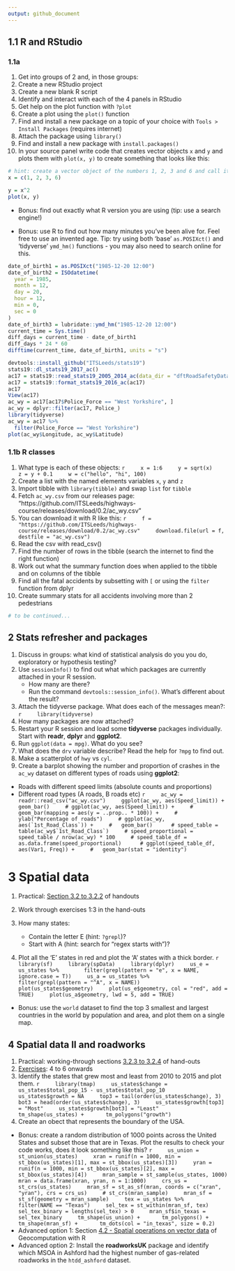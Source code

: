 ```yaml
---
output: github_document
---
```


<!-- Note: edit the .Rmd file not the .md file -->

## 1.1 R and RStudio

### 1.1a

1. Get into groups of 2 and, in those groups:
1. Create a new RStudio project
1. Create a new blank R script
1. Identify and interact with each of the 4 panels in RStudio
1. Get help on the plot function with `?plot`
1. Create a plot using the `plot()` function
1. Find and install a new package on a topic of your choice with `Tools > Install Packages` (requires internet)
1. Attach the package using `library()`
1. Find and install a new package with `install.packages()`
1. In your source panel write code that creates vector objects `x` and `y` and plots them with `plot(x, y)` to create something that looks like this:
<!-- (is it reproducible?) -->

```r
# hint: create a vector object of the numbers 1, 2, 3 and 6 and call it x:
x = c(1, 2, 3, 6)
```

```r
y = x^2
plot(x, y)
```

- Bonus: find out exactly what R version you are using (tip: use a search engine!)

- Bonus: use R to find out how many minutes you've been alive for. Feel free to use an invented age. Tip: try using both 'base' `as.POSIXct()` and 'tidyverse' `ymd_hm()` functions - you may also need to search online for this.
    
```r
date_of_birth1 = as.POSIXct("1985-12-20 12:00")
date_of_birth2 = ISOdatetime(
  year = 1985,
  month = 12,
  day = 20,
  hour = 12,
  min = 0,
  sec = 0
)
date_of_birth3 = lubridate::ymd_hm("1985-12-20 12:00")
current_time = Sys.time()
diff_days = current_time - date_of_birth1
diff_days * 24 * 60
difftime(current_time, date_of_birth1, units = "s")
```


```r
devtools::install_github("ITSLeeds/stats19")
stats19::dl_stats19_2017_ac()
ac17 = stats19::read_stats19_2005_2014_ac(data_dir = "dftRoadSafetyData_Accidents_2017", filename = "Acc.csv")
ac17 = stats19::format_stats19_2016_ac(ac17)
ac17
View(ac17)
ac_wy = ac17[ac17$Police_Force == "West Yorkshire", ]
ac_wy = dplyr::filter(ac17, Police_)
library(tidyverse)
ac_wy = ac17 %>% 
  filter(Police_Force == "West Yorkshire")
plot(ac_wy$Longitude, ac_wy$Latitude)
```

### 1.1b R classes

1. What type is each of these objects:
    ```r
    x = 1:6
    y = sqrt(x)
    z = y + 0.1
    w = c("hello", "hi", 100)
    ```
1. Create a list with the named elements variables `x`, `y` and `z`
1. Import tibble with `library(tibble)` and swap `list` for `tibble`
1. Fetch `ac_wy.csv` from our releases page: "https://github.com/ITSLeeds/highways-course/releases/download/0.2/ac_wy.csv"
1. You can download it with R like this:
    ```r
    f = "https://github.com/ITSLeeds/highways-course/releases/download/0.2/ac_wy.csv"
    download.file(url = f, destfile = "ac_wy.csv")
    ```
1. Read the csv with read_csv()
1. Find the number of rows in the tibble (search the internet to find the right function)
1. Work out what the summary function does when applied to the tibble and on columns of the tibble
1. Find all the fatal accidents by subsetting with `[` or using the `filter` function from dplyr
1. Create summary stats for all accidents involving more than 2 pedestrians

```r
# to be continued...
```

## 2 Stats refresher and packages

1. Discuss in groups: what kind of statistical analysis do you you do, exploratory or hypothesis testing?
1. Use `sessionInfo()` to find out what which packages are currently attached in your R session.
    - How many are there?
    - Run the command `devtools::session_info()`. What's different about the result?
1. Attach the tidyverse package. What does each of the messages mean?:
    ```r
    library(tidyverse)
    ```
1. How many packages are now attached?
1. Restart your R session and load some **tidyverse** packages individually. Start with **readr**, **dplyr** and **ggplot2**.
1.  Run `ggplot(data = mpg)`. What do you see?
1.  What does the `drv` variable describe?  Read the help for `?mpg` to find
    out.
1.  Make a scatterplot of `hwy` vs `cyl`.
1. Create a barplot showing the number and proportion of crashes in the `ac_wy` dataset on different types of roads using **ggplot2**:
  - Roads with different speed limits (absolute counts and proportions)
  - Different road types (A roads, B roads etc)
    ```r
    ac_wy = readr::read_csv("ac_wy.csv")
    ggplot(ac_wy, aes(Speed_limit)) + geom_bar()
    # ggplot(ac_wy, aes(Speed_limit)) +
    #   geom_bar(mapping = aes(y = ..prop.. * 100)) +
    #   ylab("Percentage of roads")
    # ggplot(ac_wy, aes(`1st_Road_Class`)) +
    #   geom_bar() 
    # speed_table = table(ac_wy$`1st_Road_Class`)
    # speed_proportional = speed_table / nrow(ac_wy) * 100
    # speed_table_df = as.data.frame(speed_proportional) 
    # ggplot(speed_table_df, aes(Var1, Freq)) +
    #   geom_bar(stat = "identity")
    ``` 
  
# 3 Spatial data

1. Practical: [Section 3.2 to 3.2.2](https://geocompr.robinlovelace.net/attr.html#vector-attribute-manipulation) of handouts

1. Work through exercises 1:3 in the hand-outs
1. How many states:
    - Contain the letter E (hint: `?grepl`)?
    - Start with A (hint: search for "regex starts with")?
1. Plot all the 'E' states in red and plot the 'A' states with a thick border.
    ```r
    library(sf)
    library(spData)
    library(dplyr)
    us_e = us_states %>% 
      filter(grepl(pattern = "e", x = NAME, ignore.case = T))
    us_a = us_states %>% 
      filter(grepl(pattern = "^A", x = NAME))
    plot(us_states$geometry)
    plot(us_e$geometry, col = "red", add = TRUE)
    plot(us_a$geometry, lwd = 5, add = TRUE)
    ```
- Bonus: use the `world` dataset to find the top 3 smallest and largest countries in the world by population and area, and plot them on a single map.

## 4 Spatial data II and roadworks

1. Practical: working-through sections [3.2.3 to 3.2.4](https://geocompr.robinlovelace.net/attr.html#vector-attribute-joining) of hand-outs
1. [Exercises](https://geocompr.robinlovelace.net/attr.html#exercises-1): 4 to 6 onwards
1. Identify the states that grew most and least from 2010 to 2015 and plot them.
    ```r
    library(tmap)
    us_states$change = us_states$total_pop_15 - us_states$total_pop_10
    us_states$growth = NA
    top3 = tail(order(us_states$change), 3)
    bot3 = head(order(us_states$change), 3)
    us_states$growth[top3] = "Most"
    us_states$growth[bot3] = "Least"
    tm_shape(us_states) +
      tm_polygons("growth")
    ```
1. Create an obect that represents the boundary of the USA.
- Bonus: create a random distribution of 1000 points across the United States and subset those that are in Texas. Plot the results to check your code works, does it look something like this?
    ```r
    us_union = st_union(us_states)
    xran = runif(n = 1000, min = st_bbox(us_states)[1], max = st_bbox(us_states)[3])
    yran = runif(n = 1000, min = st_bbox(us_states)[2], max = st_bbox(us_states)[4])
    mran_sample = st_sample(us_states, 1000)
    mran = data.frame(xran, yran, n = 1:1000)
    crs_us = st_crs(us_states)
    mran_sf = st_as_sf(mran, coords = c("xran", "yran"), crs = crs_us)
    # st_crs(mran_sample)
    mran_sf = st_sf(geometry = mran_sample)
    tex = us_states %>% 
      filter(NAME == "Texas")
    sel_tex = st_within(mran_sf, tex)
    sel_tex_binary = lengths(sel_tex) > 0
    mran_sf$in_texas = sel_tex_binary
    tm_shape(us_union) +
      tm_polygons() +
      tm_shape(mran_sf) +
      tm_dots(col = "in_texas", size = 0.2)
    ```
- Advanced option 1: Section [4.2 - Spatial operations on vector data](https://geocompr.robinlovelace.net/spatial-operations.html#spatial-vec) of Geocomputation with R
- Advanced option 2: Install the **roadworksUK** package and identify which MSOA in Ashford had the highest number of gas-related roadworks in the `htdd_ashford` dataset.

